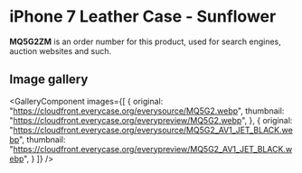 
# iPhone 7 Leather Case - Sunflower

<Callout type='info' emoji='👉🏻'>**MQ5G2ZM** is an order number for this product, used for search engines, auction websites and such.</Callout>

## Image gallery

<GalleryComponent
    images={[
      {
        original: "https://cloudfront.everycase.org/everysource/MQ5G2.webp",
        thumbnail: "https://cloudfront.everycase.org/everypreview/MQ5G2.webp",
      },
      {
        original: "https://cloudfront.everycase.org/everysource/MQ5G2_AV1_JET_BLACK.webp",
        thumbnail: "https://cloudfront.everycase.org/everypreview/MQ5G2_AV1_JET_BLACK.webp",
      }
    ]}
  />

